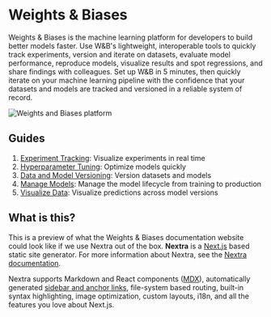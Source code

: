 
# Weights & Biases

Weights & Biases is the machine learning platform for developers to build better models faster. Use W&B's lightweight, interoperable tools to quickly track experiments, version and iterate on datasets, evaluate model performance, reproduce models, visualize results and spot regressions, and share findings with colleagues.
Set up W&B in 5 minutes, then quickly iterate on your machine learning pipeline with the confidence that your datasets and models are tracked and versioned in a reliable system of record.


![Weights and Biases platform](../public/W&B_diagram.png)

## Guides

1. [Experiment Tracking](https://docs.wandb.ai/guides/track): Visualize experiments in real time
2. [Hyperparameter Tuning](https://docs.wandb.ai/guides/sweeps): Optimize models quickly
3. [Data and Model Versioning](https://docs.wandb.ai/guides/artifacts): Version datasets and models
4. [Manage Models](https://docs.wandb.ai/guides/models): Manage the model lifecycle from training to production
5. [Visualize Data](https://docs.wandb.ai/guides/data-vis): Visualize predictions across model versions

## What is this?
This is a preview of what the Weights & Biases documentation website could look like if we use Nextra out of the box. **Nextra** is a [Next.js](https://nextjs.org) based static site generator. For more information about Nextra, see the [Nextra documentation](https://nextra.vercel.app/).

Nextra supports Markdown and React components ([MDX](/features/mdx)), automatically generated [sidebar and anchor links](/get-started#sidebar-and-anchor-links), file-system based routing, built-in syntax highlighting, image optimization, custom layouts, i18n, and all the features you love about Next.js.